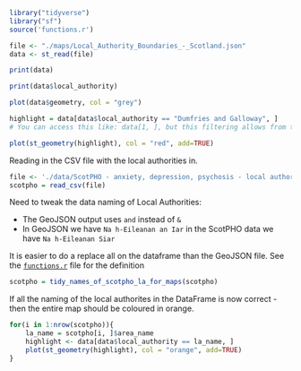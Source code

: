 ```r
library("tidyverse")
library("sf")
source('functions.r')
```

```r
file <- "./maps/Local_Authority_Boundaries_-_Scotland.json"
data <- st_read(file)

print(data)
```

```r
print(data$local_authority)
```

```r
plot(data$geometry, col = "grey")
```

```r
highlight = data[data$local_authority == "Dumfries and Galloway", ] 
# You can access this like: data[1, ], but this filtering allows from the naming.. 

plot(st_geometry(highlight), col = "red", add=TRUE)
```

Reading in the CSV file with the local authorities in.

```r
file <- './data/ScotPHO - anxiety, depression, psychosis - local authorities- all years.csv'
scotpho = read_csv(file)
```

Need to tweak the data naming of Local Authorities:

* The GeoJSON output uses `and` instead of `&`
* In GeoJSON we have `Na h-Eileanan an Iar` in the ScotPHO data we have `Na h-Eileanan Siar`

It is easier to do a replace all on the dataframe than the GeoJSON file. See the [`functions.r`](./functions.r) file for the definition

```r
scotpho = tidy_names_of_scotpho_la_for_maps(scotpho)
```

If all the naming of the local authorites in the DataFrame is now correct - then the entire map should be coloured in orange.

```r
for(i in 1:nrow(scotpho)){
    la_name = scotpho[i, ]$area_name
    highlight <- data[data$local_authority == la_name, ] 
    plot(st_geometry(highlight), col = "orange", add=TRUE)
}
```
